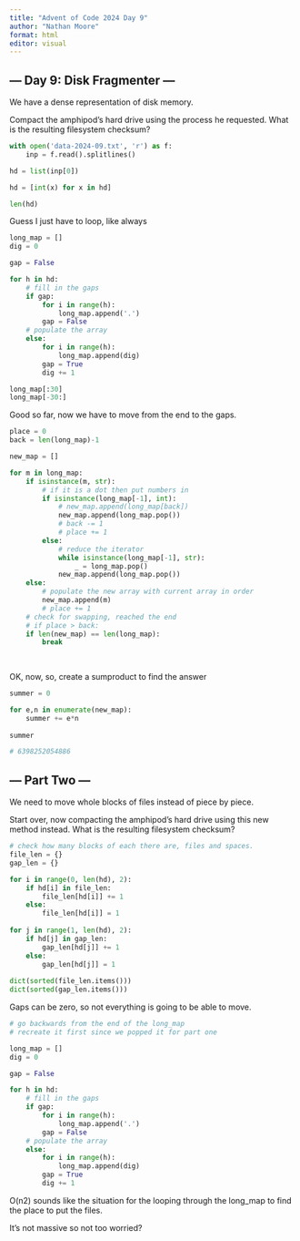 ```yaml
---
title: "Advent of Code 2024 Day 9"
author: "Nathan Moore"
format: html
editor: visual
---
```


## --- Day 9: Disk Fragmenter ---

We have a dense representation of disk memory.

Compact the amphipod's hard drive using the process he requested. What is the resulting filesystem checksum?

```python

with open('data-2024-09.txt', 'r') as f:
    inp = f.read().splitlines()

hd = list(inp[0])

hd = [int(x) for x in hd]

len(hd)
```

Guess I just have to loop, like always

```python

long_map = []
dig = 0

gap = False

for h in hd: 
    # fill in the gaps
    if gap: 
        for i in range(h): 
            long_map.append('.')
        gap = False
    # populate the array      
    else: 
        for i in range(h): 
            long_map.append(dig)
        gap = True
        dig += 1

long_map[:30]
long_map[-30:]
```

Good so far, now we have to move from the end to the gaps.

```python

place = 0
back = len(long_map)-1

new_map = []

for m in long_map: 
    if isinstance(m, str):
        # if it is a dot then put numbers in
        if isinstance(long_map[-1], int): 
            # new_map.append(long_map[back])
            new_map.append(long_map.pop())
            # back -= 1
            # place += 1
        else: 
            # reduce the iterator
            while isinstance(long_map[-1], str):
                _ = long_map.pop()
            new_map.append(long_map.pop())
    else: 
        # populate the new array with current array in order
        new_map.append(m)
        # place += 1
    # check for swapping, reached the end
    # if place > back: 
    if len(new_map) == len(long_map):
        break
        
            

```

OK, now, so, create a sumproduct to find the answer

```python

summer = 0

for e,n in enumerate(new_map): 
    summer += e*n
    
summer

# 6398252054886
```

## --- Part Two ---

We need to move whole blocks of files instead of piece by piece.

Start over, now compacting the amphipod's hard drive using this new method instead. What is the resulting filesystem checksum?

```python

# check how many blocks of each there are, files and spaces. 
file_len = {}
gap_len = {}

for i in range(0, len(hd), 2):
    if hd[i] in file_len: 
        file_len[hd[i]] += 1
    else: 
        file_len[hd[i]] = 1
        
for j in range(1, len(hd), 2): 
    if hd[j] in gap_len:
        gap_len[hd[j]] += 1
    else: 
        gap_len[hd[j]] = 1
        
dict(sorted(file_len.items()))
dict(sorted(gap_len.items()))
```

Gaps can be zero, so not everything is going to be able to move.

```python

# go backwards from the end of the long_map
# recreate it first since we popped it for part one

long_map = []
dig = 0

gap = False

for h in hd: 
    # fill in the gaps
    if gap: 
        for i in range(h): 
            long_map.append('.')
        gap = False
    # populate the array      
    else: 
        for i in range(h): 
            long_map.append(dig)
        gap = True
        dig += 1

```

O(n2) sounds like the situation for the looping through the long_map to find the place to put the files.

It's not massive so not too worried?

```python


```
